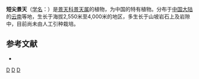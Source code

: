 {{Speciesbox 
| taxon = Sedum beauverdii
| authority = Hamet
}}

'''短尖景天'''（[[学名|学名]]：{{lang|la|''Sedum beauverdii''}}）是[[景天科|景天科]][[景天属|景天属]]的植物，为中国的特有植物。分布于[[中国大陆|中国大陆]]的[[云南|云南]]等地，生长于海拔2,550米至4,000米的地区，多生长于山坡岩石上及岩隙中，目前尚未由人工引种栽培。

== 参考文献 ==
{{refbegin}}
* {{cite web| url =http://www.bioinfo.cn/db05/KmzwSpecies.php?action=view&id=6103| title =短尖景天| work =中国高等植物数据库全库| publisher =中国科学院微生物研究所| author =昆明植物研究所| accessdate =2009-02-25| deadurl =yes| archiveurl =https://web.archive.org/web/20160305044648/http://www.bioinfo.cn/db05/KmzwSpecies.php?action=view&id=6103| archivedate =2016-03-05}}
{{refend}}
{{Taxonbar|from=Q15232179}}

{{DEFAULTSORT:Sedum beauverdii}}
[[Category:景天属|D]]
[[Category:中國特有植物|D]]
[[Category:云南植物|D]]